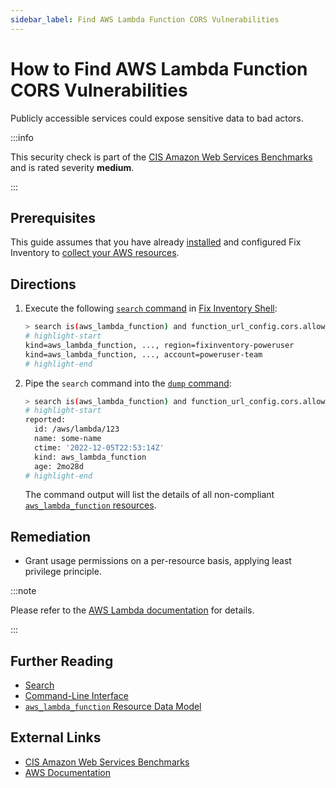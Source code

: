 ```yaml
---
sidebar_label: Find AWS Lambda Function CORS Vulnerabilities
---
```


# How to Find AWS Lambda Function CORS Vulnerabilities

Publicly accessible services could expose sensitive data to bad actors.

:::info

This security check is part of the [CIS Amazon Web Services Benchmarks](https://cisecurity.org/benchmark/amazon_web_services) and is rated severity **medium**.

:::

## Prerequisites

This guide assumes that you have already [installed](../../../getting-started/install/index.mdx) and configured Fix Inventory to [collect your AWS resources](../../../how-to-guides/data-sources/collect-aws-resource-data.mdx).

## Directions

1. Execute the following [`search` command](../../../reference/cli/search.mdx) in [Fix Inventory Shell](../../../reference/components/shell.mdx):

   ```bash
   > search is(aws_lambda_function) and function_url_config.cors.allow_origins ~ "*"
   # highlight-start
   ​kind=aws_lambda_function, ..., region=fixinventory-poweruser
   ​kind=aws_lambda_function, ..., account=poweruser-team
   # highlight-end
   ```

2. Pipe the `search` command into the [`dump` command](../../../reference/cli/dump.mdx):

   ```bash
   > search is(aws_lambda_function) and function_url_config.cors.allow_origins ~ "*" | dump
   # highlight-start
   ​reported:
   ​  id: /aws/lambda/123
   ​  name: some-name
   ​  ctime: '2022-12-05T22:53:14Z'
   ​  kind: aws_lambda_function
   ​  age: 2mo28d
   # highlight-end
   ```

   The command output will list the details of all non-compliant [`aws_lambda_function` resources](../../../reference/unified-data-model/aws.mdx#aws_lambda_function).

## Remediation

- Grant usage permissions on a per-resource basis, applying least privilege principle.

:::note

Please refer to the [AWS Lambda documentation](https://docs.aws.amazon.com/secretsmanager/latest/userguide/lambda-functions.html) for details.

:::

## Further Reading

- [Search](../../../reference/search/index.mdx)
- [Command-Line Interface](../../../reference/cli/index.mdx)
- [`aws_lambda_function` Resource Data Model](../../../reference/unified-data-model/aws.mdx#aws_lambda_function)

## External Links

- [CIS Amazon Web Services Benchmarks](https://cisecurity.org/benchmark/amazon_web_services)
- [AWS Documentation](https://docs.aws.amazon.com/secretsmanager/latest/userguide/lambda-functions.html)
